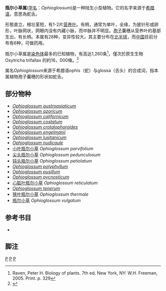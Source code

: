 {{automatic Taxobox
| name = 瓶尔小草属
| image = Ophioglossum closeup.jpg
| image_caption = [[瓶尔小草|瓶尔小草]]
| taxon = Ophioglossum
| authority = [[L.|L.]], 1753 
| subdivision_ranks = [[种|种]]
| subdivision = 见文中
}}
'''瓶尔小草属'''([[学名|学名]]：''Ophioglossum'')是一种陆生小型植物。它的名字来源于[[希腊语|希腊语]]，意思為蛇舌。

形態直立，根壮茎短，有1-2片[[营养叶|营养叶]]。有柄，通常为单叶，全缘，为披针形或卵形，叶脉网状，网眼内没有内藏小脉，而中脉并不明显。[[孢子|孢子]]囊穗从营养叶的基部生出，有长柄。本属有28种，变异性较大。其主要分布在[[北半球|北半球]]，而[[中国|中国]]目前分布有6种，可做药用。

瓶尔小草属是[[染色体|染色体]]最多的已知植物，有高达1,260条<ref>Raven, Peter H. Biology of plants. 7th ed. New York, NY: W.H. Freeman, 2005. Print. p. 329</ref>，僅次於原生生物 Oxytricha trifallax 的約16，000條。<ref>{{Cite web |url=https://journals.plos.org/plosbiology/article/info%3Adoi%2F10.1371%2Fjournal.pbio.1001473 |title=存档副本 |access-date=2021-06-05 |archive-date=2021-06-09 |archive-url=https://web.archive.org/web/20210609040010/https://journals.plos.org/plosbiology/article/info:doi%2F10.1371%2Fjournal.pbio.1001473 |dead-url=no }}</ref>

属名''Ophioglossum''来源于希腊语ophis（蛇）与glossa（舌头）的合成词，指本属植物孢子囊穗的形状如蛇舌。

==部分物种==
* ''[[Ophioglossum_austroasiaticum|Ophioglossum austroasiaticum]]'' 
* ''[[Ophioglossum_azoricum|Ophioglossum azoricum]]'' 
* ''[[Ophioglossum_californicum|Ophioglossum californicum]]'' 
* ''[[Ophioglossum_costatum|Ophioglossum costatum]]'' 
* ''[[Ophioglossum_crotalophoroides|Ophioglossum crotalophoroides]]'' 
* ''[[Ophioglossum_engelmanii|Ophioglossum engelmanii]]'' 
* ''[[Ophioglossum_lusitanicum|Ophioglossum lusitanicum]]'' 
* ''[[Ophioglossum_nudicaule|Ophioglossum nudicaule]]'' 
* [[小叶瓶尔小草|小叶瓶尔小草]] ''Ophioglossum parvifolium'' 
* [[尖头瓶尔小草|尖头瓶尔小草]] ''Ophioglossum pedunculosum'' 
* [[钝头瓶尔小草|钝头瓶尔小草]] ''Ophioglossum petiolatum'' 
* ''[[Ophioglossum_polyphyllum|Ophioglossum polyphyllum]]'' 
* ''[[Ophioglossum_pusillum|Ophioglossum pusillum]]'' 
* ''[[Ophioglossum_pycnosticum|Ophioglossum pycnosticum]]'' 
* [[心脏叶瓶尔小草|心脏叶瓶尔小草]] ''Ophioglossum reticulatum'' 
* ''[[Ophioglossum_tenerum|Ophioglossum tenerum]]'' 
* [[狭叶瓶尔小草|狭叶瓶尔小草]] ''Ophioglossum thermale'' 
* [[瓶尔小草|瓶尔小草]] ''Ophioglossum vulgatum''

==参考书目==
*{{cite book|author=秦仁昌 |title=《中国植物志·第二卷》 |year=1959年 |publisher=科学出版社 |location=北京市 |isbn=7030174178 }}

==脚注==
<references/>
{{Taxonbar|from=Q781270}}

[[Category:瓶尔小草科|P]]
[[Category:卡尔·林奈命名的生物分类|P]]
[[Category:1753年描述的分类群|P]]